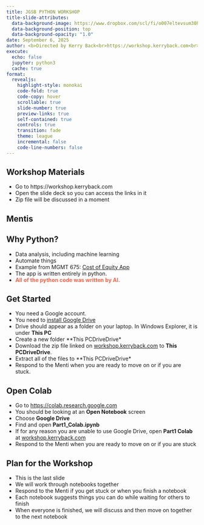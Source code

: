 ```yaml
---
title: JGSB PYTHON WORKSHOP
title-slide-attributes:
  data-background-image: https://www.dropbox.com/scl/fi/o007eltevsum30hq7nurg/mcnair.jpg?rlkey=bv3ircgq8ea877siqo9qt2k5x&dl=1
  data-background-position: top
  data-background-opacity: "1.0"
date: September 6, 2025
author: <b>Directed by Kerry Back<br>https://workshop.kerryback.com<br>Rice University</b>
execute:
  echo: false
  jupyter: python3
  cache: true
format: 
  revealjs:
    highlight-style: monokai
    code-fold: true
    code-copy: hover
    scrollable: true
    slide-number: true
    preview-links: true
    self-contained: true
    controls: true
    transition: fade
    theme: league
    incremental: false
    code-line-numbers: false
---
```


## Workshop Materials

- Go to https://workshop.kerryback.com 
- Open the slide deck so you can access the links in it 
- Zip file will be discussed in a moment

## Mentis


## Why Python?


- Data analysis, including machine learning 
- Automate things 
- Example from MGMT 675: [Cost of Equity App](https://costofequity.koyeb.app/) 
- The app is written entirely in python. 
- [**All of the python code was written by AI.**]{style="color: tomato;"} 




## Get Started

- You need a Google account.
- You need to [install Google Drive](https://support.google.com/drive/answer/10838124?hl=en#d4d_install)  
- Drive should appear as a folder on your laptop.  In Windows Explorer, it is under **This PC**
- Create a new folder **This PC\Google Drive\My Drive\Workshop**
- Download the zip file linked on [workshop.kerryback.com](https://workshop.kerryback.com) to **This PC\Google Drive\My Drive**.
- Extract all of the files to **This PC\Google Drive\My Drive\Workshop**
- Respond to the Menti when you are ready to move on or if you are stuck.

## Open Colab

- Go to [https://colab.research.google.com](https://colab.research.google.com)
- You should be looking at an **Open Notebook** screen
- Choose **Google Drive**
- Find and open **Part1_Colab.ipynb**
- If for any reason you are unable to use Google Drive, open **Part1 Colab** at [workshop.kerryback.com](https://workshop.kerryback.com)
- Respond to the Menti when you are ready to move on or if you are stuck

## Plan for the Workshop

- This is the last slide
- We will work through notebooks together 
- Respond to the Menti if you get stuck or when you finish a notebook
- Each notebook suggests things you can do while waiting for others to finish 
- When everyone is finished, we will discuss and then move on together to the next notebook




